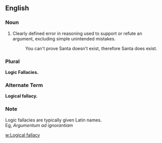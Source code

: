 ==English==
===Noun===
#Clearly defined error in reasoning used to support or refute an argument, excluding simple unintended mistakes.
#:You can't prove Santa doesn't exist, therefore Santa does exist.
===Plural===
'''Logic Fallacies.'''

===Alternate Term===
'''Logical fallacy.'''
===Note===
Logic fallacies are typically given Latin names.
<BR>Eg, ''Argumentum ad ignorantiam''

<P>[[w:Logical fallacy]]